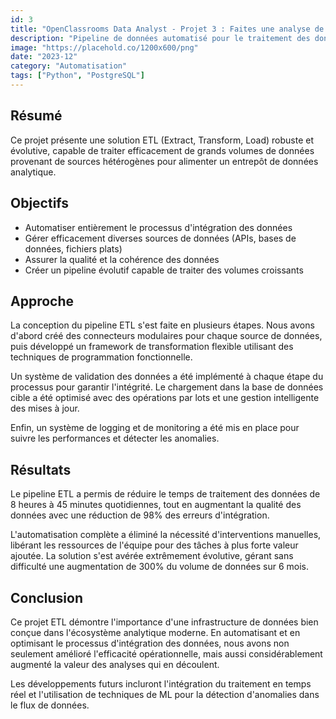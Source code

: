 ---
id: 3
title: "OpenClassrooms Data Analyst - Projet 3 : Faites une analyse de ventes pour un e-commerce"
description: "Pipeline de données automatisé pour le traitement des données à grande échelle."
image: "https://placehold.co/1200x600/png"
date: "2023-12"
category: "Automatisation"
tags: ["Python", "PostgreSQL"]
---

## Résumé

Ce projet présente une solution ETL (Extract, Transform, Load) robuste et évolutive, capable de traiter efficacement de grands volumes de données provenant de sources hétérogènes pour alimenter un entrepôt de données analytique.

## Objectifs

- Automatiser entièrement le processus d'intégration des données
- Gérer efficacement diverses sources de données (APIs, bases de données, fichiers plats)
- Assurer la qualité et la cohérence des données
- Créer un pipeline évolutif capable de traiter des volumes croissants

## Approche

La conception du pipeline ETL s'est faite en plusieurs étapes. Nous avons d'abord créé des connecteurs modulaires pour chaque source de données, puis développé un framework de transformation flexible utilisant des techniques de programmation fonctionnelle.

Un système de validation des données a été implémenté à chaque étape du processus pour garantir l'intégrité. Le chargement dans la base de données cible a été optimisé avec des opérations par lots et une gestion intelligente des mises à jour. 

Enfin, un système de logging et de monitoring a été mis en place pour suivre les performances et détecter les anomalies.

<TechnologiesSection>
  <Technology name="Python" description="Langage principal du pipeline ETL" />
  <Technology name="PostgreSQL" description="Base de données cible pour le stockage des données transformées" />
  <Technology name="Apache Airflow" description="Orchestration des tâches ETL et planification" />
  <Technology name="Docker" description="Conteneurisation pour faciliter le déploiement" />
  <Technology name="Pandas" description="Manipulation et transformation des données" />
</TechnologiesSection>

## Résultats

Le pipeline ETL a permis de réduire le temps de traitement des données de 8 heures à 45 minutes quotidiennes, tout en augmentant la qualité des données avec une réduction de 98% des erreurs d'intégration.

L'automatisation complète a éliminé la nécessité d'interventions manuelles, libérant les ressources de l'équipe pour des tâches à plus forte valeur ajoutée. La solution s'est avérée extrêmement évolutive, gérant sans difficulté une augmentation de 300% du volume de données sur 6 mois.

<ProjectImages>
  <ProjectImage url="https://placehold.co/800x500/png" caption="Architecture du pipeline ETL" />
  <ProjectImage url="https://placehold.co/800x500/png" caption="Tableau de bord de monitoring des performances" />
  <ProjectImage url="https://placehold.co/800x500/png" caption="Visualisation du flux de données à travers les différentes étapes" />
</ProjectImages>

## Conclusion

Ce projet ETL démontre l'importance d'une infrastructure de données bien conçue dans l'écosystème analytique moderne. En automatisant et en optimisant le processus d'intégration des données, nous avons non seulement amélioré l'efficacité opérationnelle, mais aussi considérablement augmenté la valeur des analyses qui en découlent.

Les développements futurs incluront l'intégration du traitement en temps réel et l'utilisation de techniques de ML pour la détection d'anomalies dans le flux de données. 